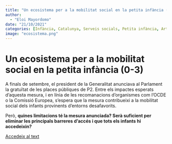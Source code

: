 ```yaml
---
title: "Un ecosistema per a la mobilitat social en la petita infància (0-3)"
author: 
  - "Eloi Mayordomo"
date: "21/10/2021"
categories: [Infància, Catalunya, Serveis socials, Petita infància, Article]
image: "ecosistema.png"
---
```


# Un ecosistema per a la mobilitat social en la petita infància (0-3)  
A finals de setembre, el president de la Generalitat anunciava al Parlament la gratuïtat de les places públiques de P2. Entre els impactes esperats d’aquesta mesura, i en línia de les recomanacions d’organismes com l'OCDE o la Comissió Europea, s’espera que la mesura contribueixi a la mobilitat social dels infants provinents d’entorns desafavorits.

Però, **quines limitacions té la mesura anunciada? Serà suficient per eliminar les principals barreres d’accés i que tots els infants hi accedeixin?** 


[Accedeix al text](https://fundaciobofill.cat/blog/un-ecosistema-per-a-la-mobilitat-social-en-la-petita-infancia-0-3)
